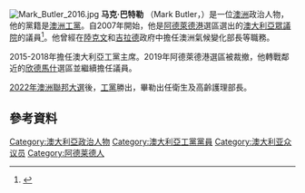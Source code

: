{{TA
| T = zh-tw: 馬克·畢勒;zh-hk:馬克·畢勒;zh-cn: 马克·巴特勒
| G1 = 地名|zh-tw: 馬克·畢勒;zh-hk:馬克·畢勒;zh-cn: 马克·巴特勒|zh-tw: 畢勒;zh-hk:畢勒;zh-cn: 巴特勒
}}[[File:Mark_Butler_2016.jpg|thumb]]
'''马克·巴特勒''' （Mark Butler，{{bd|1970年|7月8日}}）是一位[[澳洲|澳洲]]政治人物，他的黨籍是[[澳洲工黨|澳洲工黨]]。自2007年開始，他是[[阿德萊德港_(澳大利亞國會選區)|阿德萊德港]]選區選出的[[澳大利亞眾議院|澳大利亞眾議院]]的議員<ref name=":0">{{Cite web|url = http://www.hawkerbritton.com/images/data/Mark%20Butler%20(October%2013).pdf|title = Hawker Britton profile: Hon Mark Butler MP|date = October 2013|access-date = 20 January 2016|website = Hawker Britton|publisher = |last = |first = |archive-date = 2018-01-08|archive-url = https://web.archive.org/web/20180108062412/http://www.hawkerbritton.com/images/data/Mark|dead-url = no}}</ref>。他曾經在[[陸克文|陸克文]]和[[吉拉德|吉拉德]]政府中擔任澳洲氣候變化部長等職務。

2015-2018年擔任澳大利亞工黨主席。2019年阿德萊德港選區被裁撤，他轉戰鄰近的[[欣德馬什_(澳大利亞國會選區)|欣德馬什]]選區並繼續擔任議員。

[[2022年澳洲聯邦大選|2022年澳洲聯邦大選]]後，[[澳洲工黨|工黨]]勝出，畢勒出任衛生及高齡護理部長。

==參考資料==
{{Reflist}}
[[Category:澳大利亞政治人物|Category:澳大利亞政治人物]]
[[Category:澳大利亞工黨黨員|Category:澳大利亞工黨黨員]]
[[Category:澳大利亚众议员|Category:澳大利亚众议员]]
[[Category:阿德莱德人|Category:阿德莱德人]]